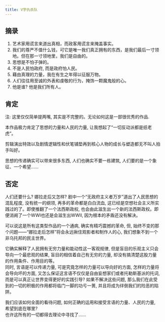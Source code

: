```yaml
---
title: V字仇杀队
---
```


## 摘录

1. 艺术家用谎言来道出真相，而政客用谎言来掩盖事实。
2. 我们的尊严不值什么钱，可它是唯一我们真正拥有的东西，是我们最后一寸领地。但在那一寸领地里，我们是自由的。
3. 思想是不怕子弹的。
4. 不是人民怕政府, 而是政府怕人民。
5. 藉由真理的力量，我在有生之年得以征服万物。
6. 人们往往用至诚的外表和虔敬的行为，掩饰一颗魔鬼般的心。
7. 他是谁? 他是我们所有人。

## 肯定

注: 这里仅仅简单提两嘴, 其实是不完整的。无论如何这是一部很优秀的作品.

本作品极力肯定了思想的力量和人民的力量, 让我想起了“一切反动派都是纸老虎”。

剪辑演出特效以及剧情逻辑性和伏笔铺垫再到核心人物的成长与塑造都无不叫人拍手叫好。

思想的传递确实可以带来很多东西, 人们也确实不要一栋建筑, 人们要的是一个象征、一个希望......

## 否定

人们还要什么? 娜拉走后又怎样? 剧中一个“无政府主义者万岁”道出了人民思想的混乱程度, 没有统一的纲领, 再多的革命都是白白流血, 这已经是空想社会主义所实践过的了。即使推翻了一个法西斯政权, 也会由此滋生出一个新的法西斯政权。即便消阙了一个WWI也还是会滋生出WWII, 因为根本的矛盾还没有解决。

可以说这是所有这类型作品的一个通病, 确实有精巧震撼的革命, 但, 始终不变的那个问题——“娜拉走后怎样”将会永远揪住观影者和制作人的心, 我们想象不到一个非乌托邦的民主世界。

它确实解释了人民拥有无穷力量和能动性这一客观规律, 但是盲目的乐观主义只会导向一个最悲观的结果, 盲目的相信着自己有无穷的力量, 却没有搞清楚这股力量的作用条件、作用目的等。  
同时, 言语是可以传递力量, 可是究竟怎样的力量可以导向好的方面, 怎样的力量将会导向坏的方面, 又怎么保证这言语不仅仅是自由妄想家们或者托勒斯基派的托词, 而是可以真正让世界变得更好的实践引导?
如果不解决这些问题, 那么我们在此受到的一切的积极的作用都将临门一脚的功亏一篑, 并且将成为绊倒我们的险恶的陷阱。

我们应该如何全面的看待问题, 如何正确的运用和接受言语的力量、人民的力量, 希望到底在哪里?  
也许这所有的一切都得去理论中寻找了......
